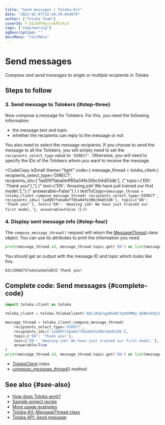 ```yaml
---
title: "Send messages | Toloka-Kit"
date: "2023-02-07T15:40:39.843879"
author: ["Toloka Team"]
coverId: F_bIcOYF9yjrxkPZrXc3
tags: ["engineering"]
ogDescription: ""
docsMenu: "tkitMenu"
---
```



# Send messages

_Compose and send messages to single or multiple recipients in Toloka._

## Steps to follow

<Import/>

<Instantiate/>

### 3. Send message to Tolokers {#step-three}

Now compose a message for Tolokers. For this, you need the following information:

- the message text and topic
- whether the recipients can reply to the message or not

You also need to select the message recipients. If you choose to send the message to all the Tolokers, you will simply need to set the `recipients_select_type` value to `'DIRECT'`. Otherwise, you will need to specify the IDs of the Tolokers whom you want to receive the message.

<CodeCopy
  isSmall
  theme="light"
  code={
    <HighlightChildren language="python">
      message_thread = toloka_client.<Term term="compose_message_thread"><ComposeMessageThread/></Term>(
      <br/>    recipients_select_type='DIRECT',
      <br/>    recipients_ids=['1ad097faba0eff85a04fe30bc04d53db'],
      {"    topic={'EN': 'Thank you!'},"}
      {"    text={'EN': 'Amazing job! We have just trained our first model.'},"}
      {"    answerable=False"}
      )
    </HighlightChildren>
  }
  textToCopy={`message_thread = toloka_client.compose_message_thread(
    recipients_select_type='DIRECT',
    recipients_ids=['1ad097faba0eff85a04fe30bc04d53db'],
    topic={'EN': 'Thank you!'},
    text={'EN': 'Amazing job! We have just trained our first model.'},
    answerable=False
)`}
/>


### 4. Display sent message info {#step-four}

The `compose_message_thread()` request will return the [MessageThread](/docs-new/toloka-kit/reference/toloka.client.message_thread.MessageThread) class object. You can use its attributes to print the information you need.

```python
print(message_thread.id, message_thread.topic.get('EN') or list(message_thread.topic.values())[0])
```

You should get an output with the message ID and topic which looks like this.

```bash
63c15866757a4a1adad1d632 Thank you!
```

## Complete code: Send messages {#complete-code}

```python
import toloka.client as toloka

toloka_client = toloka.TolokaClient('AQC2AGAJgyNSA8CtpdO9MWy_QEB6s6kDjHUoElE', 'PRODUCTION')

message_thread = toloka_client.compose_message_thread(
    recipients_select_type='DIRECT',
    recipients_ids=['1ad097faba0eff85a04fe30bc04d53db'],
    topic={'EN': 'Thank you!'},
    text={'EN': 'Amazing job! We have just trained our first model.'},
    answerable=True
)
print(message_thread.id, message_thread.topic.get('EN') or list(message_thread.topic.values())[0])
```

<Note mode="tip" title="List of classes and methods used in this recipe">

- _[TolokaClient](/docs-new/toloka-kit/reference/toloka.client.TolokaClient) class_
- _[compose_message_thread()](/docs-new/toloka-kit/reference/toloka.client.TolokaClient.compose_message_thread) method_

</Note>

## See also {#see-also}

- [How does Toloka work?](https://toloka.ai/en/docs/guide/concepts/overview)
- [Sample project recipe](/docs-new/toloka-kit/recipes/learn-basics)
- [More usage examples](/docs-new/toloka-kit/recipes/use-cases)
- [Toloka-Kit: MessageThread class](/docs-new/toloka-kit/reference/toloka.client.message_thread.MessageThread)
- [Toloka API: Send message](https://toloka.ai/docs/api/api-reference/#post-/message-threads/compose)
